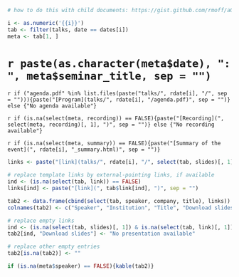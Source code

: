 ```r
# how to do this with child documents: https://gist.github.com/rmoff/a043676a2f084b81a434

i <- as.numeric('{{i}}')
tab <- filter(talks, date == dates[i])
meta <- tab[1, ]
```

# `r paste(as.character(meta$date), ": ", meta$seminar_title, sep = "")` {-}

`r if ("agenda.pdf" %in% list.files(paste("talks/", rdate[i], "/", sep = ""))){paste("[Program](talks/", rdate[i], "/agenda.pdf)", sep = "")} else {"No agenda available"}`

`r if (is.na(select(meta, recording)) == FALSE){paste("[Recording](", select(meta, recording)[, 1], ")", sep = "")} else {"No recording available"}`

`r if (is.na(select(meta, summary)) == FALSE){paste("[Summary of the event](", rdate[i], "_summary.html)", sep = "")}`

```r
links <- paste("[link](talks/", rdate[i], "/", select(tab, slides)[, 1], ")", sep = "")

# replace template links by external-pointing links, if available
ind <- (is.na(select(tab, link)) == FALSE)
links[ind] <- paste("[link](", tab$link[ind], ")", sep = "")

tab2 <- data.frame(cbind(select(tab, speaker, company, title), links))
colnames(tab2) <- c("Speaker", "Institution", "Title", "Download slides")

# replace empty links
ind <- (is.na(select(tab, slides)[, 1]) & is.na(select(tab, link)[, 1]))
tab2[ind, "Download slides"] <- "No presentation available"

# replace other empty entries
tab2[is.na(tab2)] <- ""

if (is.na(meta$speaker) == FALSE){kable(tab2)}
```
